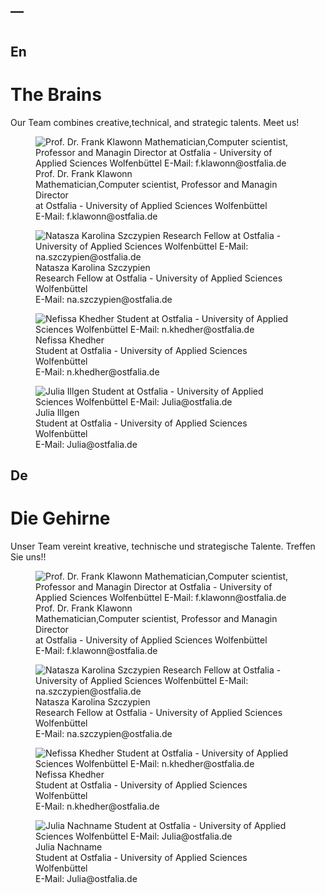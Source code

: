 ---
---

# {.tabset}

## En
 
 <h1> The Brains </h1>
 <div id="sub"> Our Team combines creative,technical, and strategic talents. Meet us! </div>
 
<p>

![Prof. Dr. Frank Klawonn<br> Mathematician,Computer scientist, Professor and Managin Director<br>
at Ostfalia - University of Applied Sciences Wolfenbüttel<br> 
E-Mail: f.klawonn@ostfalia.de](img/klawonn.png)

![Natasza Karolina Szczypien<br>Research Fellow at Ostfalia - University of Applied Sciences
Wolfenbüttel<br> E-Mail: na.szczypien@ostfalia.de
](img/Natasza Karolina Szczypien.png)

![Nefissa Khedher <br>Student at Ostfalia - University of Applied Sciences
Wolfenbüttel<br> E-Mail: n.khedher@ostfalia.de
](img/Nefissa.png)

![Julia Illgen <br> Student at Ostfalia - University of Applied Sciences
Wolfenbüttel<br> E-Mail: Julia@ostfalia.de
](img/Julia.png)

</p>

## De

 <h1> Die Gehirne </h1>
 <div id="sub"> Unser Team vereint kreative, technische und strategische Talente. Treffen Sie uns!! </div>
 
![Prof. Dr. Frank Klawonn<br> Mathematician,Computer scientist, Professor and Managin Director<br>
at Ostfalia - University of Applied Sciences Wolfenbüttel<br> 
E-Mail: f.klawonn@ostfalia.de](img/klawonn.png)


![Natasza Karolina Szczypien<br>Research Fellow at Ostfalia - University of Applied Sciences
Wolfenbüttel<br> E-Mail: na.szczypien@ostfalia.de
](img/Natasza Karolina Szczypien.png)


![Nefissa Khedher <br>Student at Ostfalia - University of Applied Sciences
Wolfenbüttel<br> E-Mail: n.khedher@ostfalia.de
](img/Nefissa.png)

![Julia Nachname <br> Student at Ostfalia - University of Applied Sciences
Wolfenbüttel<br> E-Mail: Julia@ostfalia.de
](img/Julia.png)